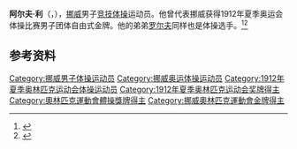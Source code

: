 {{NoteTA|G1=Sports}}
'''阿尔夫·利'''（{{lang-no|Alf Lie}}，{{bd|1887年|4月10日|1969年|3月22日}}），[[挪威|挪威]]男子[[竞技体操|竞技体操]]运动员。他曾代表挪威获得1912年夏季奥运会体操比赛男子团体自由式金牌。他的弟弟[[罗尔夫·利|罗尔夫]]同样也是体操选手。<ref>{{Cite web|title=Alf LIE|url=https://www.olympic.org/alf-lie|accessdate=2021-03-30|work=International Olympic Committee}}</ref><ref>{{cite web|url=https://www.olympedia.org/athletes/30816|title=Alf Lie|work=Olympedia|accessdate=2021-03-31}}</ref>

== 参考资料 ==
{{reflist}}

{{Authority control}}
{{DEFAULTSORT:Lie, Alf}}
[[Category:挪威男子体操运动员|Category:挪威男子体操运动员]]
[[Category:挪威奥运体操运动员|Category:挪威奥运体操运动员]]
[[Category:1912年夏季奥林匹克运动会体操运动员|Category:1912年夏季奥林匹克运动会体操运动员]]
[[Category:1912年夏季奥林匹克运动会奖牌得主|Category:1912年夏季奥林匹克运动会奖牌得主]]
[[Category:奧林匹克運動會體操獎牌得主|Category:奧林匹克運動會體操獎牌得主]]
[[Category:挪威奧林匹克運動會金牌得主|Category:挪威奧林匹克運動會金牌得主]]